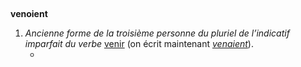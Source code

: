 == {{langue|fr}} ==
=== {{S|verbe|fr|flexion}} ===
'''venoient''' {{pron||fr}}
# ''Ancienne forme de la troisième personne du pluriel de l’indicatif imparfait du verbe'' [[venir]] (on écrit maintenant ''[[venaient]]'').
#* {{exemple | lang=fr
 | Ils trouvèrent nos bons Chrétiens et Néophites, lors qu’ils '''venoient''' de décabaner pour enfoncer davantage dans les bois, et qu’ils étoient chargez de femmes, d’enfans et de bagage; ce qui ne leur donna pas le loisir de se mettre en défense.
 | source=''Marie de l’Incarnation Ursuline, ''Correspondance'', Abbaye Saint-Pierre de Solesmes, 1971, page 325}}

=== {{S|anagrammes}} ===
{{voir anagrammes|fr}}
